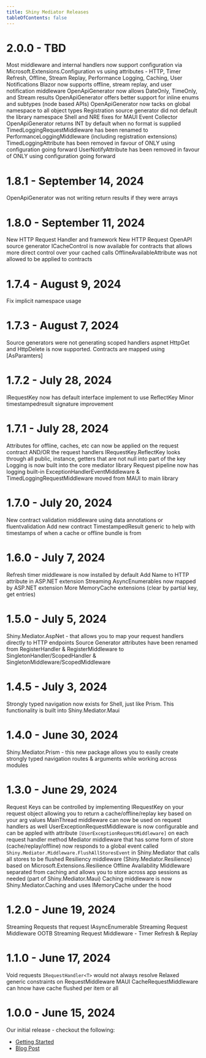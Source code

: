 ```yaml
---
title: Shiny Mediator Releases
tableOfContents: false
---
```



# 2.0.0 - TBD
<RN type="feature">Most middleware and internal handlers now support configuration via Microsoft.Extensions.Configuration vs using attributes - HTTP, Timer Refresh, Offline, Stream Replay, Performance Logging, Caching, User Notifications</RN>
<RN type="feature">Blazor now supports offline, stream replay, and user notification middleware</RN>
<RN type="enhancement">OpenApiGenerator now allows DateOnly, TimeOnly, and Stream results</RN>
<RN type="enhancement">OpenApiGenerator offers better support for inline enums and subtypes (node based APIs)</RN>
<RN type="fix">OpenApiGenerator now tacks on global namespace to all object types</RN>
<RN type="fix">Registration source generator did not default the library namespace</RN>
<RN type="fix" githubNumber={11} pr={true} contributor='osyyyS'>Shell and NRE fixes for MAUI Event Collector</RN>
<RN type="fix">OpenApiGenerator returns INT by default when no format is supplied</RN>
<RN type="chore" breaking={true}>TimedLoggingRequestMiddleware has been renamed to PerformanceLoggingMiddleware (including registration extensions)</RN>
<RN type="chore" breaking={true}>TimedLoggingAttribute has been removed in favour of ONLY using configuration going forward</RN>
<RN type="chore" breaking={true}>UserNotifyAttribute has been removed in favour of ONLY using configuration going forward</RN>


# 1.8.1 - September 14, 2024
<RN type="fix">OpenApiGenerator was not writing return results if they were arrays</RN>

# 1.8.0 - September 11, 2024
<RN type="feature">New HTTP Request Handler and framework</RN>
<RN type="feature">New HTTP Request OpenAPI source generator</RN>
<RN type="enhancement">ICacheControl is now available for contracts that allows more direct control over your cached calls</RN>
<RN type="fix">OfflineAvailableAttribute was not allowed to be applied to contracts</RN>

# 1.7.4 - August 9, 2024
<RN type="fix">Fix implicit namespace usage</RN>

# 1.7.3 - August 7, 2024
<RN type="fix">Source generators were not generating scoped handlers</RN>
<RN type="enhancement">aspnet HttpGet and HttpDelete is now supported.  Contracts are mapped using [AsParamters]</RN>


# 1.7.2 - July 28, 2024
<RN type="enhancement">IRequestKey now has default interface implement to use ReflectKey</RN>
<RN type="enhancement">Minor timestampedresult signature improvement</RN>

# 1.7.1 - July 28, 2024
<RN type="enhancement">Attributes for offline, caches, etc can now be applied on the request contract AND/OR the request handlers</RN>
<RN type="enhancement">IRequestKey.ReflectKey looks through all public, instance, getters that are not null into part of the key</RN>
<RN type="enhancement">Logging is now built into the core mediator library</RN>
<RN type="enhancement">Request pipeline now has logging built-in</RN>
<RN type="enhancement">ExceptionHandlerEventMiddleware & TimedLoggingRequestMiddleware moved from MAUI to main library</RN>

# 1.7.0 - July 20, 2024
<RN type="feature">New contract validation middleware using data annotations or fluentvalidation</RN>
<RN type="enhancement">Add new contract TimestampedResult generic to help with timestamps of when a cache or offline bundle is from</RN>

# 1.6.0 - July 7, 2024
<RN type="enhancement">Refresh timer middleware is now installed by default</RN>
<RN type="enhancement">Add Name to HTTP attribute in ASP.NET extension</RN>
<RN type="enhancement">Streaming AsyncEnumerables now mapped by ASP.NET extension</RN>
<RN Type="enhancement">More MemoryCache extensions (clear by partial key, get entries)</RN>

# 1.5.0 - July 5, 2024
<RN type="feature">Shiny.Mediator.AspNet - that allows you to map your request handlers directly to HTTP endpoints</RN>
<RN type="enhancement" breaking={true}>Source Generator attributes have been renamed from RegisterHandler & RegisterMiddleware to SingletonHandler/ScopedHandler & SingletonMiddleware/ScopedMiddleware</RN>

# 1.4.5 - July 3, 2024
<RN type="feature">Strongly typed navigation now exists for Shell, just like Prism. This functionality is built into Shiny.Mediator.Maui</RN>

# 1.4.0 - June 30, 2024
<RN type="feature">Shiny.Mediator.Prism - this new package allows you to easily create strongly typed navigation routes & arguments while working across modules</RN>

# 1.3.0 - June 29, 2024
<RN type="enhancement">Request Keys can be controlled by implementing IRequestKey on your request object allowing you to return a cache/offline/replay key based on your arg values</RN>
<RN type="enhancement">MainThread middleware can now be used on request handlers as well</RN>
<RN type="enhancement">UserExceptionRequestMiddleware is now configurable and can be appled with attribute `[UserExceptionRequestMiddleware]` on each request handler method</RN>
<RN type="feature">Mediator middleware that has some form of store (cache/replay/offline) now responds to a global event called `Shiny.Mediator.Middleware.FlushAllStoresEvent` in Shiny.Mediator that calls all stores to be flushed</RN>
<RN type="feature">Resiliency middleware (Shiny.Mediator.Resilience} based on Microsoft.Extensions.Resilience</RN>
<RN type="feature">Offline Availability Middleware separated from caching and allows you to store across app sessions as needed (part of Shiny.Mediator.Maui)</RN>
<RN type="feature" breaking={true}>Caching middleware is now Shiny.Mediator.Caching and uses IMemoryCache under the hood</RN>

# 1.2.0 - June 19, 2024
<RN type="feature">Streaming Requests that request IAsyncEnumerable</RN>
<RN type="feature">Streaming Request Middleware</RN>
<RN type="feature">OOTB Streaming Request Middleware - Timer Refresh & Replay</RN>

# 1.1.0 - June 17, 2024
<RN type="fix">Void requests `IRequestHandler<T>` would not always resolve</RN>
<RN type="fix">Relaxed generic constraints on RequestMiddleware</RN>
<RN type="enhancement">MAUI CacheRequestMiddleware can hnow have cache flushed per item or all</RN>

# 1.0.0 - June 15, 2024
Our initial release - checkout the following:
* [Getting Started](/client/mediator/)
* [Blog Post](/blog/mediator1/)